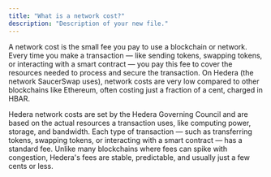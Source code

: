 ```yaml
---
title: "What is a network cost?"
description: "Description of your new file."
---
```


A network cost is the small fee you pay to use a blockchain or network. Every time you make a transaction — like sending tokens, swapping tokens, or interacting with a smart contract — you pay this fee to cover the resources needed to process and secure the transaction. On Hedera (the network SaucerSwap uses), network costs are very low compared to other blockchains like Ethereum, often costing just a fraction of a cent, charged in HBAR.

Hedera network costs are set by the Hedera Governing Council and are based on the actual resources a transaction uses, like computing power, storage, and bandwidth. Each type of transaction — such as transferring tokens, swapping tokens, or interacting with a smart contract — has a standard fee. Unlike many blockchains where fees can spike with congestion, Hedera's fees are stable, predictable, and usually just a few cents or less.